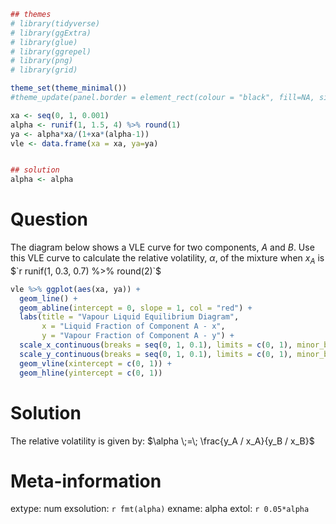 ```r
## themes
# library(tidyverse)
# library(ggExtra)
# library(glue)
# library(ggrepel)
# library(png)
# library(grid)

theme_set(theme_minimal())
#theme_update(panel.border = element_rect(colour = "black", fill=NA, size=2))

xa <- seq(0, 1, 0.001)
alpha <- runif(1, 1.5, 4) %>% round(1)
ya <- alpha*xa/(1+xa*(alpha-1))
vle <- data.frame(xa = xa, ya=ya)


## solution
alpha <- alpha
```

Question
========
  
  The diagram below shows a VLE curve for two components, $A$ and $B$. Use this VLE curve to calculate the relative volatility, $\alpha$, of the mixture when $x_A$ is $`r runif(1, 0.3, 0.7) %>% round(2)`$

```r
vle %>% ggplot(aes(xa, ya)) + 
  geom_line() + 
  geom_abline(intercept = 0, slope = 1, col = "red") + 
  labs(title = "Vapour Liquid Equilibrium Diagram",
       x = "Liquid Fraction of Component A - x",
       y = "Vapour Fraction of Component A - y") +
  scale_x_continuous(breaks = seq(0, 1, 0.1), limits = c(0, 1), minor_breaks = seq(0, 1, 0.05)) +
  scale_y_continuous(breaks = seq(0, 1, 0.1), limits = c(0, 1), minor_breaks = seq(0, 1, 0.05)) +
  geom_vline(xintercept = c(0, 1)) + 
  geom_hline(yintercept = c(0, 1))
```


Solution
========
  The relative volatility is given by: $\alpha \;=\; \frac{y_A / x_A}{y_B / x_B}$
  

  
  
  
  Meta-information
================
  extype: num
exsolution: `r fmt(alpha)`
exname: alpha
extol: `r 0.05*alpha`